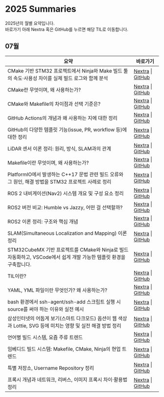 
# 2025 Summaries
2025년의 월별 요약입니다.<br />
바로가기 아래 Nextra 혹은 GitHub를 누르면 해당 TIL로 이동합니다.

<LabelIcons />

## 07월

| 요약 | 바로가기 |
|---------|------------------|
| CMake 기반 STM32 프로젝트에서 Ninja와 Make 빌드 툴의 속도·사용성 차이를 실제 빌드 로그와 함께 분석 | [Nextra](/til/til-2025/til-07/14-testNinja) \| [GitHub](https://github.com/MinHyeok-lee1/TIL/blob/main/2025/07/14-testNinja.md) |
| CMake란 무엇이며, 왜 사용하는가? | [Nextra](/til/til-2025/til-07/11-CMake) \| [GitHub](https://github.com/MinHyeok-lee1/TIL/blob/main/2025/07/11-CMake.md) |
| CMake와 Makefile의 차이점과 선택 기준은? | [Nextra](/til/til-2025/til-07/12-CmakeMakefile) \| [GitHub](https://github.com/MinHyeok-lee1/TIL/blob/main/2025/07/12-CmakeMakefile.md) |
| GitHub Actions의 개념과 왜 사용하는 지에 대한 정리 | [Nextra](/til/til-2025/til-07/04-GitHubActions) \| [GitHub](https://github.com/MinHyeok-lee1/TIL/blob/main/2025/07/04-GitHubActions.md) |
| GitHub의 다양한 템플릿 기능(issue, PR, workflow 등)에 대한 정리 | [Nextra](/til/til-2025/til-07/03-Template) \| [GitHub](https://github.com/MinHyeok-lee1/TIL/blob/main/2025/07/03-Template.md) |
| LiDAR 센서 이론 정리: 원리, 방식, SLAM과의 관계 | [Nextra](/til/til-2025/til-07/18-LiDAR) \| [GitHub](https://github.com/MinHyeok-lee1/TIL/blob/main/2025/07/18-LiDAR.md) |
| Makefile이란 무엇이며, 왜 사용하는가? | [Nextra](/til/til-2025/til-07/10-Makefile) \| [GitHub](https://github.com/MinHyeok-lee1/TIL/blob/main/2025/07/10-Makefile.md) |
| PlatformIO에서 발생하는 C++17 문법 관련 빌드 오류와 그 원인, 해결 방법을 STM32 프로젝트 사례로 정리 | [Nextra](/til/til-2025/til-07/16-issuePlatformIOCpp) \| [GitHub](https://github.com/MinHyeok-lee1/TIL/blob/main/2025/07/16-issuePlatformIOCpp.md) |
| ROS 2 내비게이션(Nav2) 시스템 개요 및 구성 요소 정리 | [Nextra](/til/til-2025/til-07/21-Ros2Nav2) \| [GitHub](https://github.com/MinHyeok-lee1/TIL/blob/main/2025/07/21-Ros2Nav2.md) |
| ROS2 버전 비교: Humble vs Jazzy, 어떤 걸 선택할까? | [Nextra](/til/til-2025/til-07/20-RosVersion) \| [GitHub](https://github.com/MinHyeok-lee1/TIL/blob/main/2025/07/20-RosVersion.md) |
| ROS2 이론 정리: 구조와 핵심 개념 | [Nextra](/til/til-2025/til-07/19-Ros) \| [GitHub](https://github.com/MinHyeok-lee1/TIL/blob/main/2025/07/19-Ros.md) |
| SLAM(Simultaneous Localization and Mapping) 이론 정리 | [Nextra](/til/til-2025/til-07/17-slam) \| [GitHub](https://github.com/MinHyeok-lee1/TIL/blob/main/2025/07/17-slam.md) |
| STM32CubeMX 기반 프로젝트를 CMake와 Ninja로 빌드 자동화하고, VSCode에서 쉽게 개발 가능한 템플릿 환경을 구축합니다. | [Nextra](/til/til-2025/til-07/15-TemplateCMake) \| [GitHub](https://github.com/MinHyeok-lee1/TIL/blob/main/2025/07/15-TemplateCMake.md) |
| TIL이란? | [Nextra](/til/til-2025/til-07/01-TIL) \| [GitHub](https://github.com/MinHyeok-lee1/TIL/blob/main/2025/07/01-TIL.md) |
| YAML, YML 파일이란 무엇인가? 왜 사용하는가? | [Nextra](/til/til-2025/til-07/08-yaml) \| [GitHub](https://github.com/MinHyeok-lee1/TIL/blob/main/2025/07/08-yaml.md) |
| bash 환경에서 ssh-agent/ssh-add 스크립트 실행 시 source를 써야 하는 이유와 실전 예시 | [Nextra](/til/til-2025/til-07/06-issueBashSsh) \| [GitHub](https://github.com/MinHyeok-lee1/TIL/blob/main/2025/07/06-issueBashSsh.md) |
| 삼성인터넷의 어둡게 보기(스마트 다크모드) 옵션이 웹 색상과 Lottie, SVG 등에 미치는 영향 및 실전 해결 방법 정리 | [Nextra](/til/til-2025/til-07/07-issueSamsungInternet) \| [GitHub](https://github.com/MinHyeok-lee1/TIL/blob/main/2025/07/07-issueSamsungInternet.md) |
| 언어별 빌드 시스템, 요즘 주류 트렌드 | [Nextra](/til/til-2025/til-07/09-buildSystem) \| [GitHub](https://github.com/MinHyeok-lee1/TIL/blob/main/2025/07/09-buildSystem.md) |
| 임베디드 빌드 시스템: Makefile, CMake, Ninja의 현업 트렌드 | [Nextra](/til/til-2025/til-07/13-embeddedBuild) \| [GitHub](https://github.com/MinHyeok-lee1/TIL/blob/main/2025/07/13-embeddedBuild.md) |
| 특별 저장소, Username Repository 정리 | [Nextra](/til/til-2025/til-07/02-UsernameRepository) \| [GitHub](https://github.com/MinHyeok-lee1/TIL/blob/main/2025/07/02-UsernameRepository.md) |
| 프록시 개념과 네트워크, 리버스, 이미지 프록시 차이·활용법 정리 | [Nextra](/til/til-2025/til-07/05-proxy) \| [GitHub](https://github.com/MinHyeok-lee1/TIL/blob/main/2025/07/05-proxy.md) |
